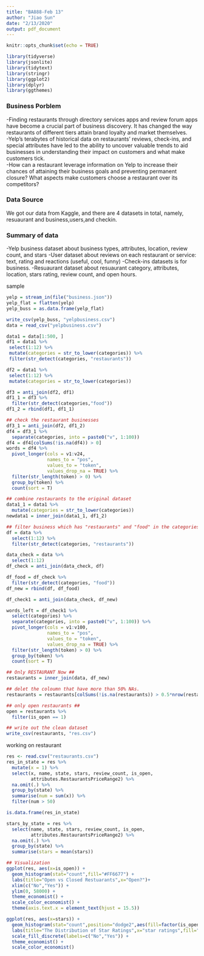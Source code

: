 ```yaml
---
title: "BA888-Feb 13"
author: "Jiao Sun"
date: "2/13/2020"
output: pdf_document
---
```


```r
knitr::opts_chunk$set(echo = TRUE)
```

```r
library(tidyverse)
library(jsonlite)
library(tidytext)
library(stringr)
library(ggplot2)
library(dplyr)
library(ggthemes)
```

### Business Porblem   
-Finding restaurants through directory services apps and review forum apps have become a crucial part of business discovery. It has changed the way restaurants of different tiers attain brand loyalty and market themselves.   
-Yelp’s terabytes of historical data on restaurants’ reviews, check-ins, and special attributes have led to the ability to uncover valuable trends to aid businesses in understanding their impact on customers and what make customers tick.   
-How can a restaurant leverage information on Yelp to increase their chances of attaining their business goals and preventing permanent closure? What aspects make customers choose a restaurant over its competitors? 

### Data Source   
We got our data from Kaggle, and there are 4 datasets in total, namely, resuaurant and business,users,and checkin.

### Summary of data
-Yelp business dataset about business types, attributes, location,  review count, and stars 
-User dataset about reviews on each restaurant or service: text, rating and reactions (useful, cool, funny)
-Check-ins datasets is for business.
-Resuaurant dataset about resuaurant category, attributes, location, stars rating, review  count, and open hours.


#################### sample ####################
```r
yelp = stream_in(file("business.json"))
yelp_flat = flatten(yelp)
yelp_buss = as.data.frame(yelp_flat)

write_csv(yelp_buss, "yelpbusiness.csv")
data = read_csv("yelpbusiness.csv")

data1 = data[1:500, ]
df1 = data1 %>%
 select(1:12) %>%
 mutate(categories = str_to_lower(categories)) %>%
 filter(str_detect(categories, "restaurants"))

df2 = data1 %>%
 select(1:12) %>%
 mutate(categories = str_to_lower(categories))

df3 = anti_join(df2, df1)
df1_1 = df3 %>%
  filter(str_detect(categories,"food"))
df1_2 = rbind(df1, df1_1)

## check the restaurant businesses
df3_1 = anti_join(df2, df1_2)
df4 = df3_1 %>%
  separate(categories, into = paste0("v", 1:100))
df4 = df4[colSums(!is.na(df4)) > 0] 
words = df4 %>%
  pivot_longer(cols = v1:v24,
               names_to = "pos",
               values_to = "token",
               values_drop_na = TRUE) %>% 
  filter(str_length(token) > 0) %>%
  group_by(token) %>%
  count(sort = T)

## combine restaurants to the original dataset
data1_1 = data1 %>%
  mutate(categories = str_to_lower(categories))
newdata1 = inner_join(data1_1, df1_2)
```

```r
## filter business which has "restaurants" and "food" in the categories ##
df = data %>%
  select(1:12) %>%
  filter(str_detect(categories, "restaurants"))

data_check = data %>%
  select(1:12)
df_check = anti_join(data_check, df)

df_food = df_check %>%
  filter(str_detect(categories, "food"))
df_new = rbind(df, df_food)  

df_check1 = anti_join(data_check, df_new)

words_left = df_check1 %>%
  select(categories) %>%
  separate(categories, into = paste0("v", 1:100)) %>%
  pivot_longer(cols = v1:v100,
               names_to = "pos",
               values_to = "token",
               values_drop_na = TRUE) %>% 
  filter(str_length(token) > 0) %>%
  group_by(token) %>%
  count(sort = T)

## Only RESTAURANT Now ##
restaurants = inner_join(data, df_new)

## delet the coloumn that have more than 50% NAs.
restaurants = restaurants[colSums(!is.na(restaurants)) > 0.5*nrow(restaurants)]

## only open restaurants ##
open = restaurants %>%
  filter(is_open == 1)

## write out the clean dataset
write_csv(restaurants, "res.csv")
```

#################### working on restaurant ##################
```r
res <- read.csv("restaurants.csv")
res_in_state = res %>%
  mutate(x = 1) %>%
  select(x, name, state, stars, review_count, is_open, 
         attributes.RestaurantsPriceRange2) %>%
  na.omit(.) %>%
  group_by(state) %>%
  summarise(num = sum(x)) %>%
  filter(num > 50)

is.data.frame(res_in_state)

stars_by_state = res %>%
  select(name, state, stars, review_count, is_open, 
         attributes.RestaurantsPriceRange2) %>%
  na.omit(.) %>%
  group_by(state) %>%
  summarise(stars = mean(stars))

## Visualization
ggplot(res, aes(x=is_open)) +
  geom_histogram(stat="count",fill="#FF6677") +
  labs(title="Open vs Closed Restuarants",x="Open?")+
  xlim(c("No","Yes")) +
  ylim(0, 58000) +
  theme_economist() +
  scale_color_economist() +
  theme(axis.text.x = element_text(hjust = 15.5))

ggplot(res, aes(x=stars)) +
  geom_histogram(stat="count",position="dodge2",aes(fill=factor(is_open))) +
  labs(title="The Distribution of Star Ratings",x="star ratings",fill="Open?") +
  scale_fill_discrete(labels=c("No","Yes")) +
  theme_economist() + 
  scale_color_economist()
```


